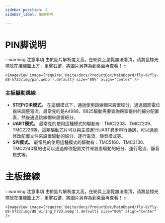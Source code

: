 ```yaml
---
sidebar_position: 4
sidebar_label: 接線参考

---
```


# PIN脚说明

:::warning 注意事項
由於圖片解析度太高，在網頁上瀏覽無法看清，请將鼠標光標放在接線圖上方，單擊右鍵，將圖片另存為到桌面再查看！
:::

    <ImageView image={require('@site/docs/ProductDoc/MainBoard/fly-d/fly-d8-h723/img/pin.webp').default} size="80%" align="center" />

### 主板驅動跳線

* **STEP/DIR模式。** 在這個模式下，通過使用跳線帽來設置細分，通過調節電位器來調整電流。最常見的是A4988、8825驅動需要查詢廠家提供的細分配置表，然後通過跳線帽來設置細分。
* **UART模式。** 最常見的使用這種模式的驅動有：TMC2208、TMC2209、TMC2226等。這類驅動芯片可以與主控進行UART異步串行通訊，可以通過修改配置文件來設置驅動的細分、運行電流、靜音模式等。
* **SPI模式。** 最常見的使用這種模式的驅動有：TMC5160、TMC2130、TMC2240樣的也可以通過修改配置文件來設置驅動的細分、運行電流、靜音模式等。

# 主板接線

:::warning 注意事項
由於圖片解析度太高，在網頁上瀏覽無法看清，请將鼠標光標放在接線圖上方，單擊右鍵，將圖片另存為到桌面再查看！
:::

    <ImageView image={require('@site/docs/ProductDoc/MainBoard/fly-d/fly-d8-h723/img/d8_wiring_h723.webp').default} size="80%" align="center" />